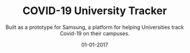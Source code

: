 ---
name: "COVID-19 University Tracker"
description: Built as a prototype for Samsung, a platform for helping Universities track Covid-19 on their campuses. 

title: "COVID-19 University Tracker"
subtitle: Built as a prototype for Samsung, a platform for helping Universities track Covid-19 on their campuses. 

date: "01-01-2017"
order: 12
thumbnail: media/thumbnail.jpg

company: "Topos"
collaborators: 
- Sam Coxon

categories:
  - product-design
  - front-end-development
  - data-visualization
embeddedImages:
---